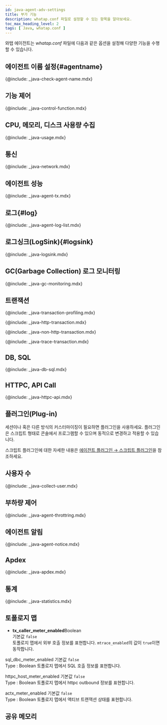```yaml
---
id: java-agent-adv-settings
title: 부가 기능
description: whatap.conf 파일로 설정할 수 있는 항목을 알아보세요.
toc_max_heading_level: 2
tags: [ Java, whatap.conf ]
---
```


와탭 에이전트는 *whatap.conf* 파일에 다음과 같은 옵션을 설정해 다양한 기능을 수행할 수 있습니다.

## 에이전트 이름 설정{#agentname}

{@include: _java-check-agent-name.mdx}

## 기능 제어

{@include: _java-control-function.mdx}

## CPU, 메모리, 디스크 사용량 수집

{@include: _java-usage.mdx}

## 통신

{@include: _java-network.mdx}

## 에이전트 성능

{@include: _java-agent-tx.mdx}

## 로그{#log}

{@include: _java-agent-log-list.mdx}

## 로그싱크(LogSink){#logsink}

{@include: _java-logsink.mdx}

## GC(Garbage Collection) 로그 모니터링

{@include: _java-gc-monitoring.mdx}

## 트랜잭션

{@include: _java-transaction-profiling.mdx}

{@include: _java-http-transaction.mdx}

{@include: _java-non-http-transaction.mdx}

{@include: _java-trace-transaction.mdx}

## DB, SQL

{@include: _java-db-sql.mdx}

## HTTPC, API Call

{@include: _java-httpc-api.mdx}

## 플러그인(Plug-in)

세션이나 혹은 다른 방식의 커스터마이징이 필요하면 플러그인을 사용하세요. 플러그인은 스크립트 형태로 콘솔에서 프로그램할 수 있으며 동적으로 변경하고 적용할 수 있습니다.

스크립트 플러그인에 대한 자세한 내용은 [에이전트 플러그인 → 스크립트 플러그인](java-script-plugin)을 참조하세요.

## 사용자 수

{@include: _java-collect-user.mdx}

## 부하량 제어

{@include: _java-agent-throttring.mdx}

## 에이전트 알림

{@include: _java-agent-notice.mdx}

## Apdex

{@include: _java-apdex.mdx}

## 통계

{@include: _java-statistics.mdx}

## 토폴로지 맵

* **tx_caller_meter_enabled**<span class='type'>Boolean</span><br/>
기본값 `false`<br/>
토폴로지 맵에서 외부 호출 정보를 표현합니다. `mtrace_enabled`의 값이 `true`이면 동작합니다.

sql_dbc_meter_enabled
기본값 `false`<br/>
Type : Boolean
토폴로지 맵에서 SQL 호출 정보를 표현합니다.

httpc_host_meter_enabled
기본값 `false`<br/>
Type : Boolean
토폴로지 맵에서 httpc outbound 정보를 표현합니다.

actx_meter_enabled
기본값 `false`<br/>
Type : Boolean
토폴로지 맵에서 액티브 트랜잭션 상태를 표현합니다.

## 공유 메모리
